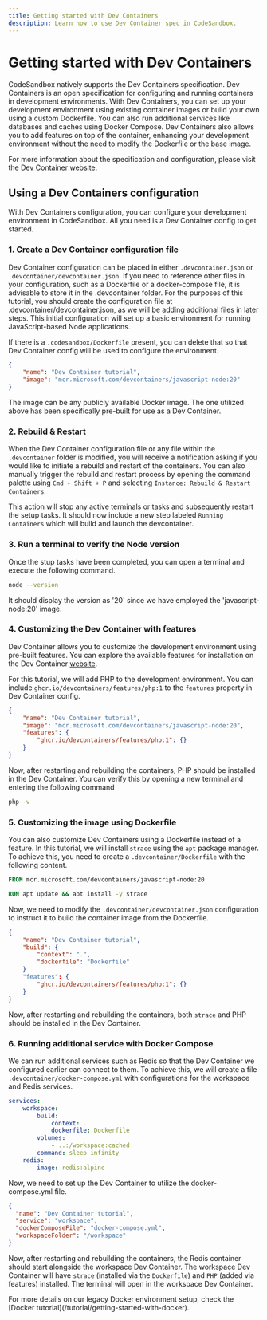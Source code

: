 ---
title: Getting started with Dev Containers
description: Learn how to use Dev Container spec in CodeSandbox.
---


# Getting started with Dev Containers

CodeSandbox natively supports the Dev Containers specification. Dev Containers is an open specification for configuring and running containers in development environments. With Dev Containers, you can set up your development environment using existing container images or build your own using a custom Dockerfile. You can also run additional services like databases and caches using Docker Compose. Dev Containers also allows you to add features on top of the container, enhancing your development environment without the need to modify the Dockerfile or the base image.

For more information about the specification and configuration, please visit the [Dev Container website](https://containers.dev/).

## Using a Dev Containers configuration

With Dev Containers configuration, you can configure your development environment in CodeSandbox. All you need is a Dev Container config to get started.

### 1. Create a Dev Container configuration file

Dev Container configuration can be placed in either `.devcontainer.json` or `.devcontainer/devcontainer.json`. If you need to reference other files in your configuration, such as a Dockerfile or a docker-compose file, it is advisable to store it in the .devcontainer folder. For the purposes of this tutorial, you should create the configuration file at .devcontainer/devcontainer.json, as we will be adding additional files in later steps. This initial configuration will set up a basic environment for running JavaScript-based Node applications.

If there is a `.codesandbox/Dockerfile` present, you can delete that so that Dev Container config will be used to configure the environment.

```json filename=".devcontainer/devcontainer.json"
{
    "name": "Dev Container tutorial",
    "image": "mcr.microsoft.com/devcontainers/javascript-node:20"
}
```

The image can be any publicly available Docker image. The one utilized above has been specifically pre-built for use as a Dev Container.

### 2. Rebuild & Restart

When the Dev Container configuration file or any file within the `.devcontainer` folder is modified, you will receive a notification asking if you would like to initiate a rebuild and restart of the containers. You can also manually trigger the rebuild and restart process by opening the command palette using `Cmd + Shift + P` and selecting `Instance: Rebuild & Restart Containers`.

This action will stop any active terminals or tasks and subsequently restart the setup tasks. It should now include a new step labeled `Running Containers` which will build and launch the devcontainer.

### 3. Run a terminal to verify the Node version

Once the stup tasks have been completed, you can open a terminal and execute the following command.

```sh
node --version
```

It should display the version as '20' since we have employed the 'javascript-node:20' image.

### 4. Customizing the Dev Container with features

Dev Container allows you to customize the development environment using pre-built features. You can explore the available features for installation on the Dev Container [website](https://containers.dev/features).

For this tutorial, we will add PHP to the development environment. You can include `ghcr.io/devcontainers/features/php:1` to the `features` property in Dev Container config.

```json filename=".devcontainer/devcontainer.json"
{
    "name": "Dev Container tutorial",
    "image": "mcr.microsoft.com/devcontainers/javascript-node:20",
    "features": {
        "ghcr.io/devcontainers/features/php:1": {}
    }
}
```

Now, after restarting and rebuilding the containers, PHP should be installed in the Dev Container. You can verify this by opening a new terminal and entering the following command

```sh
php -v
```

### 5. Customizing the image using Dockerfile

You can also customize Dev Containers using a Dockerfile instead of a feature. In this tutorial, we will install `strace` using the `apt` package manager. To achieve this, you need to create a `.devcontainer/Dockerfile` with the following content.

```Dockerfile filename=".devcontainer/Dockerfile"
FROM mcr.microsoft.com/devcontainers/javascript-node:20

RUN apt update && apt install -y strace
```

Now, we need to modify the `.devcontainer/devcontainer.json` configuration to instruct it to build the container image from the Dockerfile.

```json filename=".devcontainer/devcontainer.json"
{
    "name": "Dev Container tutorial",
    "build": {
        "context": ".",
        "dockerfile": "Dockerfile"
    }
    "features": {
        "ghcr.io/devcontainers/features/php:1": {}
    }
}
```

Now, after restarting and rebuilding the containers, both `strace` and PHP should be installed in the Dev Container.

### 6. Running additional service with Docker Compose

We can run additional services such as Redis so that the Dev Container we configured earlier can connect to them. To achieve this, we will create a file `.devcontainer/docker-compose.yml` with configurations for the workspace and Redis services.

```yaml filename=".devcontainer/docker-compose.yml"
services:
    workspace:
        build:
            context: .
            dockerfile: Dockerfile
        volumes:
            - ..:/workspace:cached
        command: sleep infinity
    redis:
        image: redis:alpine
```

Now, we need to set up the Dev Container to utilize the docker-compose.yml file.

```json filename=".devcontainer/devcontainer.json"
{
  "name": "Dev Container tutorial",
  "service": "workspace",
  "dockerComposeFile": "docker-compose.yml",
  "workspaceFolder": "/workspace"
}
```

Now, after restarting and rebuilding the containers, the Redis container should start alongside the workspace Dev Container. The workspace Dev Container will have `strace` (installed via the `Dockerfile`) and `PHP` (added via features) installed. The terminal will open in the workspace Dev Container.

<Callout>
For more details on our legacy Docker environment setup, check the [Docker tutorial](/tutorial/getting-started-with-docker).
</Callout>
